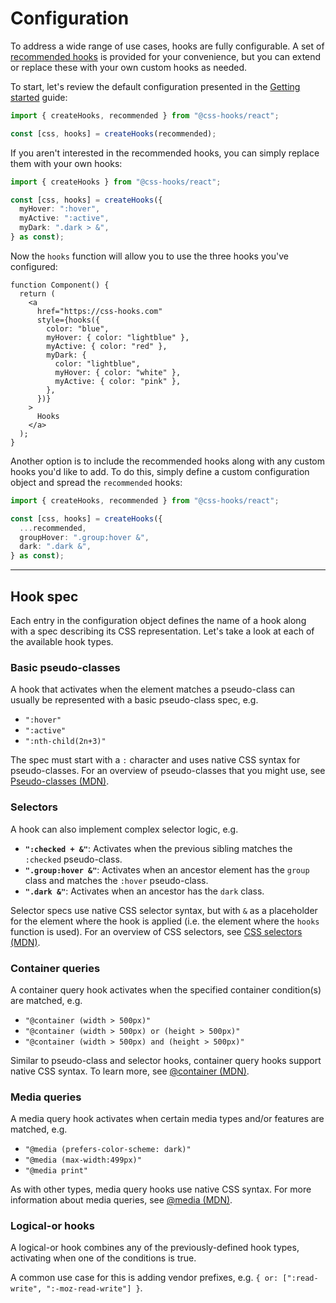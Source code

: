 # Configuration

To address a wide range of use cases, hooks are fully configurable. A set of
[recommended hooks](./hooks-reference) is provided for your convenience, but you
can extend or replace these with your own custom hooks as needed.

To start, let's review the default configuration presented in the
[Getting started](./getting-started) guide:

```typescript
import { createHooks, recommended } from "@css-hooks/react";

const [css, hooks] = createHooks(recommended);
```

If you aren't interested in the recommended hooks, you can simply replace them
with your own hooks:

```typescript
import { createHooks } from "@css-hooks/react";

const [css, hooks] = createHooks({
  myHover: ":hover",
  myActive: ":active",
  myDark: ".dark > &",
} as const);
```

Now the `hooks` function will allow you to use the three hooks you've
configured:

```tsx
function Component() {
  return (
    <a
      href="https://css-hooks.com"
      style={hooks({
        color: "blue",
        myHover: { color: "lightblue" },
        myActive: { color: "red" },
        myDark: {
          color: "lightblue",
          myHover: { color: "white" },
          myActive: { color: "pink" },
        },
      })}
    >
      Hooks
    </a>
  );
}
```

Another option is to include the recommended hooks along with any custom hooks
you'd like to add. To do this, simply define a custom configuration object and
spread the `recommended` hooks:

```typescript
import { createHooks, recommended } from "@css-hooks/react";

const [css, hooks] = createHooks({
  ...recommended,
  groupHover: ".group:hover &",
  dark: ".dark &",
} as const);
```

---

## Hook spec

Each entry in the configuration object defines the name of a hook along with a
spec describing its CSS representation. Let's take a look at each of the
available hook types.

### Basic pseudo-classes

A hook that activates when the element matches a pseudo-class can usually be
represented with a basic pseudo-class spec, e.g.

- `":hover"`
- `":active"`
- `":nth-child(2n+3)"`

The spec must start with a `:` character and uses native CSS syntax for
pseudo-classes. For an overview of pseudo-classes that you might use, see
[Pseudo-classes (MDN)](https://developer.mozilla.org/en-US/docs/Web/CSS/Pseudo-classes).

### Selectors

A hook can also implement complex selector logic, e.g.

- **`":checked + &"`**: Activates when the previous sibling matches the
  `:checked` pseudo-class.
- **`".group:hover &"`**: Activates when an ancestor element has the `group`
  class and matches the `:hover` pseudo-class.
- **`".dark &"`**: Activates when an ancestor has the `dark` class.

Selector specs use native CSS selector syntax, but with `&` as a placeholder for
the element where the hook is applied (i.e. the element where the `hooks`
function is used). For an overview of CSS selectors, see
[CSS selectors (MDN)](https://developer.mozilla.org/en-US/docs/Web/CSS/CSS_selectors).

### Container queries

A container query hook activates when the specified container condition(s) are
matched, e.g.

- `"@container (width > 500px)"`
- `"@container (width > 500px) or (height > 500px)"`
- `"@container (width > 500px) and (height > 500px)"`

Similar to pseudo-class and selector hooks, container query hooks support native
CSS syntax. To learn more, see
[@container (MDN)](https://developer.mozilla.org/en-US/docs/Web/CSS/@container).

### Media queries

A media query hook activates when certain media types and/or features are
matched, e.g.

- `"@media (prefers-color-scheme: dark)"`
- `"@media (max-width:499px)"`
- `"@media print"`

As with other types, media query hooks use native CSS syntax. For more
information about media queries, see
[@media (MDN)](https://developer.mozilla.org/en-US/docs/Web/CSS/@media).

### Logical-or hooks

A logical-or hook combines any of the previously-defined hook types, activating
when one of the conditions is true.

A common use case for this is adding vendor prefixes, e.g.
`{ or: [":read-write", ":-moz-read-write"] }`.
